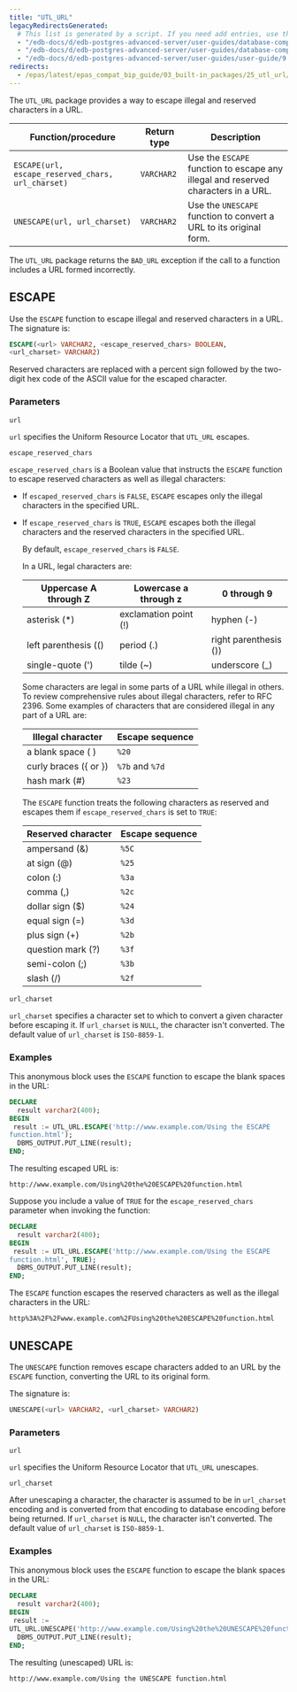```yaml
---
title: "UTL_URL"
legacyRedirectsGenerated:
  # This list is generated by a script. If you need add entries, use the `legacyRedirects` key.
  - "/edb-docs/d/edb-postgres-advanced-server/user-guides/database-compatibility-for-oracle-developers-built-in-package-guide/9.6/Database_Compatibility_for_Oracle_Developers_Built-in_Package_Guide.1.38.html"
  - "/edb-docs/d/edb-postgres-advanced-server/user-guides/database-compatibility-for-oracle-developers-guide/9.5/Database_Compatibility_for_Oracle_Developers_Guide.1.211.html"
  - "/edb-docs/d/edb-postgres-advanced-server/user-guides/user-guide/9.5/EDB_Postgres_Enterprise_Guide.1.169.html"
redirects:
  - /epas/latest/epas_compat_bip_guide/03_built-in_packages/25_utl_url/ #generated for docs/epas/reorg-role-use-case-mode
---
```


The `UTL_URL` package provides a way to escape illegal and reserved characters in a URL.

| Function/procedure                                | Return type | Description                                                                       |
| ------------------------------------------------- | ----------- | --------------------------------------------------------------------------------- |
| `ESCAPE(url, escape_reserved_chars, url_charset)` | `VARCHAR2`  | Use the `ESCAPE` function to escape any illegal and reserved characters in a URL. |
| `UNESCAPE(url, url_charset)`                      | `VARCHAR2`  | Use the `UNESCAPE` function to convert a URL to its original form.                  |

The `UTL_URL` package returns the `BAD_URL` exception if the call to a function includes a URL formed incorrectly.

## ESCAPE

Use the `ESCAPE` function to escape illegal and reserved characters in a URL. The signature is:

```sql
ESCAPE(<url> VARCHAR2, <escape_reserved_chars> BOOLEAN,
<url_charset> VARCHAR2)
```

Reserved characters are replaced with a percent sign followed by the two-digit hex code of the ASCII value for the escaped character.

### Parameters

`url`

 `url` specifies the Uniform Resource Locator that `UTL_URL` escapes.

`escape_reserved_chars`

 `escape_reserved_chars` is a Boolean value that instructs the `ESCAPE` function to escape reserved characters as well as illegal characters:

-   If `escaped_reserved_chars` is `FALSE`, `ESCAPE` escapes only the illegal characters in the specified URL.
-   If `escape_reserved_chars` is `TRUE`, `ESCAPE` escapes both the illegal characters and the reserved characters in the specified URL.

    By default, `escape_reserved_chars` is `FALSE`.

    In a URL, legal characters are:

    | Uppercase A through Z | Lowercase a through z | 0 through 9           |
    | --------------------- | --------------------- | --------------------- |
    | asterisk (\*)         | exclamation point (!) | hyphen (-)            |
    | left parenthesis (()  | period (.)            | right parenthesis ()) |
    | single-quote (')      | tilde (~)             | underscore (\_)       |

    Some characters are legal in some parts of a URL while illegal in others. To review comprehensive rules about illegal characters, refer to RFC 2396. Some examples of characters that are considered illegal in any part of a URL are:

    | Illegal character     | Escape sequence |
    | --------------------- | --------------- |
    | a blank space ( )     | `%20`           |
    | curly braces ({ or }) | `%7b` and `%7d` |
    | hash mark (#)         | `%23`           |

    The `ESCAPE` function treats the following characters as reserved and escapes them if `escape_reserved_chars` is set to `TRUE`:

    | Reserved character | Escape sequence |
    | ------------------ | --------------- |
    | ampersand (&)      | `%5C`           |
    | at sign (@)        | `%25`           |
    | colon (:)          | `%3a`           |
    | comma (,)          | `%2c`           |
    | dollar sign ($)    | `%24`           |
    | equal sign (=)     | `%3d`           |
    | plus sign (+)      | `%2b`           |
    | question mark (?)  | `%3f`           |
    | semi-colon (;)     | `%3b`           |
    | slash (/)          | `%2f`           |

`url_charset`

 `url_charset` specifies a character set to which to convert a given character before escaping it. If `url_charset` is `NULL`, the character isn't converted. The default value of `url_charset` is `ISO-8859-1`.

### Examples

This anonymous block uses the `ESCAPE` function to escape the blank spaces in the URL:

```sql
DECLARE
  result varchar2(400);
BEGIN
 result := UTL_URL.ESCAPE('http://www.example.com/Using the ESCAPE
function.html');
  DBMS_OUTPUT.PUT_LINE(result);
END;
```

The resulting escaped URL is:

```text
http://www.example.com/Using%20the%20ESCAPE%20function.html
```

Suppose you include a value of `TRUE` for the `escape_reserved_chars` parameter when invoking the function:

```sql
DECLARE
  result varchar2(400);
BEGIN
 result := UTL_URL.ESCAPE('http://www.example.com/Using the ESCAPE
function.html', TRUE);
  DBMS_OUTPUT.PUT_LINE(result);
END;
```

The `ESCAPE` function escapes the reserved characters as well as the illegal characters in the URL:

```text
http%3A%2F%2Fwww.example.com%2FUsing%20the%20ESCAPE%20function.html
```

## UNESCAPE

The `UNESCAPE` function removes escape characters added to an URL by the `ESCAPE` function, converting the URL to its original form.

The signature is:

```sql
UNESCAPE(<url> VARCHAR2, <url_charset> VARCHAR2)
```

### Parameters

`url`

 `url` specifies the Uniform Resource Locator that `UTL_URL` unescapes.

`url_charset`

 After unescaping a character, the character is assumed to be in `url_charset` encoding and is converted from that encoding to database encoding before being returned. If `url_charset` is `NULL`, the character isn't converted. The default value of `url_charset` is `ISO-8859-1`.

### Examples

This anonymous block uses the `ESCAPE` function to escape the blank spaces in the URL:

```sql
DECLARE
  result varchar2(400);
BEGIN
 result := 
UTL_URL.UNESCAPE('http://www.example.com/Using%20the%20UNESCAPE%20function.html');
  DBMS_OUTPUT.PUT_LINE(result);
END;
```

The resulting (unescaped) URL is:

```text
http://www.example.com/Using the UNESCAPE function.html
```
